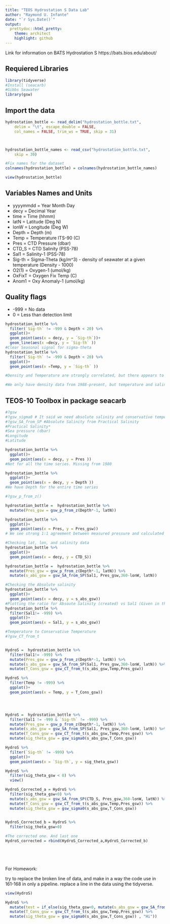 ```yaml
---
title: "TEOS Hydrostation S Data Lab"
author: "Raymond U. Infante"
date: "`r Sys.Date()`"
output:
  prettydoc::html_pretty:
    theme: architect
    highlight: github
---
```

Link for information on BATS Hydrostation S
https://bats.bios.edu/about/



## Requiered Libraries
```r
library(tidyverse)
#Install (seacarb)
#Gibbs Seawater
library(gsw)
```


## Import the data
```r
hydrostation_bottle <- read_delim("hydrostation_bottle.txt", 
    delim = "\t", escape_double = FALSE, 
    col_names = FALSE, trim_ws = TRUE, skip = 31)



hydrostation_bottle_names <- read_csv("hydrostation_bottle.txt", 
    skip = 30)

#Fix names for the dataset
colnames(hydrostation_bottle) = colnames(hydrostation_bottle_names)

view(hydrostation_bottle)

```
## Variables Names and Units
- yyyymmdd = Year Month Day   
- decy   = Decimal Year     
- time   = Time (hhmm)      
- latN   = Latitude (Deg N) 
- lonW   = Longitude (Deg W)
- Depth  = Depth (m)                  
- Temp   = Temperature ITS-90 (C) 
- Pres   = CTD Pressure (dbar)   
- CTD_S  = CTD Salinity (PSS-78)      
- Sal1   = Salinity-1 (PSS-78)        
- Sig-th = Sigma-Theta (kg/m^3) - density of seawater at a given temperature (Density - 1000)   
- O2(1)  = Oxygen-1 (umol/kg)          
- OxFixT = Oxygen Fix Temp (C)        
- Anom1  = Oxy Anomaly-1 (umol/kg)    

## Quality flags
*  -999  = No data
*  0 = Less than detection limit

```r
hydrostation_bottle %>% 
  filter(`Sig-th` != -999 & Depth < 20) %>% 
  ggplot()+
  geom_point(aes(x = decy, y = `Sig-th`))+
  geom_line(aes(x =decy, y = `Sig-th` ))
#Clear Seasonal signal for sigma-theta
hydrostation_bottle %>% 
  filter(`Sig-th` != -999 & Depth < 20) %>% 
  ggplot()+
  geom_point(aes(x =Temp, y = `Sig-th` ))

#Density and Temperature are strongly correlated, but there appears to be two outliners that we will likely need to address at some point

#We only have density data from 1988-present, but temperature and salinity data from 1950s-present, this mean i can calculate seawater density from 1950s- present, by using TEOS-10. 
```

## TEOS-10 Toolbox in package seacarb

```r
#?gsw
#?gsw_sigma0 # It said we need absolute salinity and conservative temperature (SA (g/kg),CT (°C))
#?gsw_SA_from_SP #Absolute Salinity from Practical Salinity
#Practical Salinity*
#Sea pressure (dbar)
#Longitude
#Latitude

hydrostation_bottle %>% 
  ggplot()+
  geom_point(aes(x = decy, y = Pres ))
#Not for all the time series. Missing from 1980 

hydrostation_bottle %>% 
  ggplot()+
  geom_point(aes(x = decy, y = Depth ))
#We have Depth for the entire time series

#?gsw_p_from_z()

hydrostation_bottle =  hydrostation_bottle %>% 
  mutate(Pres_gsw = gsw_p_from_z(Depth*-1, latN))

hydrostation_bottle %>% 
  ggplot()+
  geom_point(aes(x = Pres, y = Pres_gsw))
# We see strong 1:1 agreement between measured pressure and calculated pressure

#Checking lat, lon, and salinity data
hydrostation_bottle %>% 
  ggplot()+
  geom_point(aes(x = decy, y = CTD_S))

hydrostation_bottle =  hydrostation_bottle %>% 
  mutate(Pres_gsw = gsw_p_from_z(Depth*-1, latN)) %>% 
  mutate(s_abs_gsw = gsw_SA_from_SP(Sal1, Pres_gsw,360-lonW, latN))

#Checking the Absolute salinity
hydrostation_bottle %>% 
  ggplot()+
  geom_point(aes(x = decy, y = s_abs_gsw))
#Plotting the ratio for Absoute Salinity (created) vs Sal1 (Given in the dataset)
hydrostation_bottle %>% 
  filter(Sal1!= -999) %>% 
  ggplot()+
  geom_point(aes(x = Sal1, y = s_abs_gsw))

#Temperature to Conservative Temperature
#?gsw_CT_from_t


HydroS =  hydrostation_bottle %>% 
  filter(Sal1!= -999) %>% 
  mutate(Pres_gsw = gsw_p_from_z(Depth*-1, latN)) %>% 
  mutate(s_abs_gsw = gsw_SA_from_SP(Sal1, Pres_gsw,360-lonW, latN)) %>% 
  mutate(T_Cons_gsw = gsw_CT_from_t(s_abs_gsw,Temp,Pres_gsw))

HydroS %>% 
  filter(Temp != -999) %>% 
  ggplot()+
  geom_point(aes(x = Temp, y = T_Cons_gsw))




HydroS =  hydrostation_bottle %>% 
  filter(Sal1 != -999 & `Sig-th` != -999) %>% 
  mutate(Pres_gsw = gsw_p_from_z(Depth*-1, latN)) %>% 
  mutate(s_abs_gsw = gsw_SA_from_SP(Sal1, Pres_gsw,360-lonW, latN)) %>% 
  mutate(T_Cons_gsw = gsw_CT_from_t(s_abs_gsw,Temp,Pres_gsw)) %>% 
  mutate(sig_theta_gsw = gsw_sigma0(s_abs_gsw,T_Cons_gsw))

HydroS %>% 
  filter(`Sig-th` != -999) %>% 
  ggplot()+
  geom_point(aes(x = `Sig-th`, y = sig_theta_gsw))

HydroS %>% 
  filter(sig_theta_gsw < 0) %>% 
  view()

HydroS_Corrected_a = HydroS %>% 
  filter(sig_theta_gsw<0) %>% 
  mutate(s_abs_gsw = gsw_SA_from_SP(CTD_S, Pres_gsw,360-lonW, latN)) %>% 
  mutate(T_Cons_gsw = gsw_CT_from_t(s_abs_gsw,Temp,Pres_gsw)) %>% 
  mutate(sig_theta_gsw = gsw_sigma0(s_abs_gsw,T_Cons_gsw)) 
  

HydroS_Corrected_b = HydroS %>% 
  filter(sig_theta_gsw>0) 

#The corrected one. And last one
HydroS_corrected = rbind(HydroS_Corrected_a,HydroS_Corrected_b) 



                                           
```

For Homework: 

try to replace the broken line of data, and make in a way the code use in 161-168 in only a pipeline. 
replace a line in the data using the tidyverse.





```r
view(HydroS)

HydroS %>% 
  mutate(test = if_else(sig_theta_gsw<0, mutate(s_abs_gsw = gsw_SA_from_SP(CTD_S, Pres_gsw,360-lonW, latN)) %>% 
  mutate(T_Cons_gsw = gsw_CT_from_t(s_abs_gsw,Temp,Pres_gsw)) %>% 
  mutate(sig_theta_gsw = gsw_sigma0(s_abs_gsw,T_Cons_gsw)) , "Hi"))


```

